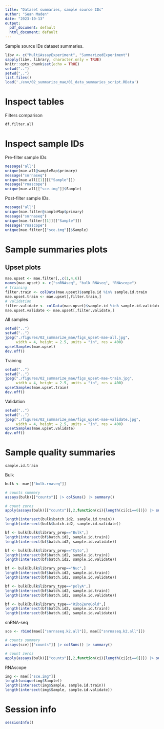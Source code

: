 ```yaml
---
title: "Dataset summaries, sample source IDs"
author: "Sean Maden"
date: "2023-10-13"
output:
  pdf_document: default
  html_document: default
---
```


Sample source IDs dataset summaries.

```r
libv <- c("MultiAssayExperiment", "SummarizedExperiment")
sapply(libv, library, character.only = TRUE)
knitr::opts_chunk$set(echo = TRUE)
setwd("..")
setwd("..")
list.files()
load('./env/02_summarize_mae/01_data_summaries_script.RData')
```

# Inspect tables

Filters comparison

```r
df.filter.all
```

# Inspect sample IDs

Pre-filter sample IDs

```r
message("all")
unique(mae.all@sampleMap$primary)
message("snrnaseq")
unique(mae.all[[1]][["Sample"]])
message("rnascope")
unique(mae.all[["sce.img"]]$Sample)
```

Post-filter sample IDs.

```r
message("all")
unique(mae.filter@sampleMap$primary)
message("snrnaseq")
unique(mae.filter[[1]][["Sample"]])
message("rnascope")
unique(mae.filter[["sce.img"]]$Sample)
```

# Sample summaries plots

## Upset plots

```r
mae.upset <- mae.filter[,,c(1,4,6)]
names(mae.upset) <- c("snRNAseq", "bulk RNAseq", "RNAscope")
# training
filter.train <- colData(mae.upset)$sample.id %in% sample.id.train
mae.upset.train <- mae.upset[,filter.train,]
# validation
filter.validate <- colData(mae.upset)$sample.id %in% sample.id.validate
mae.upset.validate <- mae.upset[,filter.validate,]
```

All samples

```r
setwd("..")
setwd("..")
jpeg("./figures/02_summarize_mae/figs_upset-mae-all.jpg", 
     width = 4, height = 2.5, units = "in", res = 400)
upsetSamples(mae.upset)
dev.off()
```

Training 

```r
setwd("..")
setwd("..")
jpeg("./figures/02_summarize_mae/figs_upset-mae-train.jpg", 
     width = 4, height = 2.5, units = "in", res = 400)
upsetSamples(mae.upset.train)
dev.off()
```

Validation 

```r
setwd("..")
setwd("..")
jpeg("./figures/02_summarize_mae/figs_upset-mae-validate.jpg", 
     width = 4, height = 2.5, units = "in", res = 400)
upsetSamples(mae.upset.validate)
dev.off()
```
# Sample quality summaries

```r
sample.id.train
```

Bulk

```r
bulk <- mae[["bulk.rnaseq"]]

# counts summary
assays(bulk)[["counts"]] |> colSums() |> summary()

# count zeros
apply(assays(bulk)[["counts"]],2,function(ci){length(ci[ci==0])}) |> summary()

length(intersect(bulk$batch.id2, sample.id.train)) 
length(intersect(bulk$batch.id2, sample.id.validate))

bf <- bulk[bulk$library_prep=="Bulk",]
length(intersect(bf$batch.id2, sample.id.train)) 
length(intersect(bf$batch.id2, sample.id.validate))

bf <- bulk[bulk$library_prep=="Cyto",]
length(intersect(bf$batch.id2, sample.id.train)) 
length(intersect(bf$batch.id2, sample.id.validate))

bf <- bulk[bulk$library_prep=="Nuc",]
length(intersect(bf$batch.id2, sample.id.train)) 
length(intersect(bf$batch.id2, sample.id.validate))

bf <- bulk[bulk$library_type=="polyA",]
length(intersect(bf$batch.id2, sample.id.train)) 
length(intersect(bf$batch.id2, sample.id.validate))

bf <- bulk[bulk$library_type=="RiboZeroGold",]
length(intersect(bf$batch.id2, sample.id.train)) 
length(intersect(bf$batch.id2, sample.id.validate))
```

snRNA-seq

```r
sce <- rbind(mae[["snrnaseq.k2.all"]], mae[["snrnaseq.k2.all"]])

# counts summary
assays(sce)[["counts"]] |> colSums() |> summary()

# count zeros
apply(assays(bulk)[["counts"]],2,function(ci){length(ci[ci==0])}) |> summary()

```

RNAscope

```r
img <- mae[["sce.img"]]
length(unique(img$Sample))
length(intersect(img$Sample, sample.id.train))
length(intersect(img$Sample, sample.id.validate))
```

# Session info

```r
sessionInfo()
```

